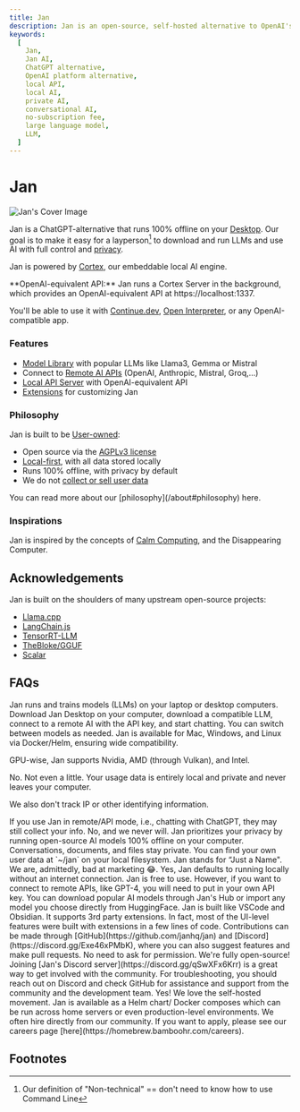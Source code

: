 ```yaml
---
title: Jan
description: Jan is an open-source, self-hosted alternative to OpenAI's platform - build and run AI on your own desktop or server.
keywords:
  [
    Jan,
    Jan AI,
    ChatGPT alternative,
    OpenAI platform alternative,
    local API,
    local AI,
    private AI,
    conversational AI,
    no-subscription fee,
    large language model,
    LLM,
  ]
---
```



# Jan

![Jan's Cover Image](./_assets/jan-app.png)


Jan is a ChatGPT-alternative that runs 100% offline on your [Desktop](/docs/desktop-installation). Our goal is to make it easy for a layperson[^1] to download and run LLMs and use AI with full control and [privacy](https://www.reuters.com/legal/legalindustry/privacy-paradox-with-ai-2023-10-31/).

Jan is powered by [Cortex](https://cortex.so/), our embeddable local AI engine. 

<Callout>
**OpenAI-equivalent API:** Jan runs a Cortex Server in the background, which provides an OpenAI-equivalent API at https://localhost:1337. 

You'll be able to use it with [Continue.dev](https://jan.ai/integrations/coding/vscode), [Open Interpreter](https://jan.ai/integrations/function-calling/interpreter), or any OpenAI-compatible app.
</Callout>

### Features

- [Model Library](https://jan.ai/docs/models/manage-models#add-models) with popular LLMs like Llama3, Gemma or Mistral
- Connect to [Remote AI APIs](https://jan.ai/docs/remote-inference/openai) (OpenAI, Anthropic, Mistral, Groq,...)
- [Local API Server](https://jan.ai/api-reference) with OpenAI-equivalent API
- [Extensions](https://jan.ai/docs/extensions) for customizing Jan

### Philosophy

Jan is built to be [User-owned](about#-user-owned):
- Open source via the [AGPLv3 license](https://github.com/janhq/jan/blob/dev/LICENSE)
- [Local-first](https://www.inkandswitch.com/local-first/), with all data stored locally
- Runs 100% offline, with privacy by default
- We do not [collect or sell user data](/privacy)

<Callout>
  You can read more about our [philosophy](/about#philosophy) here. 
</Callout>

### Inspirations

Jan is inspired by the concepts of [Calm Computing](https://en.wikipedia.org/wiki/Calm_technology), and the Disappearing Computer. 

## Acknowledgements

Jan is built on the shoulders of many upstream open-source projects: 

- [Llama.cpp](https://github.com/ggerganov/llama.cpp/blob/master/LICENSE)
- [LangChain.js](https://github.com/langchain-ai/langchainjs/blob/main/LICENSE)
- [TensorRT-LLM](https://github.com/NVIDIA/TensorRT-LLM/blob/main/LICENSE)
- [TheBloke/GGUF](https://huggingface.co/TheBloke)
- [Scalar](https://github.com/scalar/scalar)

## FAQs

<FAQBox title="What is Jan?">
  Jan runs and trains models (LLMs) on your laptop or desktop computers.
</FAQBox>

<FAQBox title="How do I use Jan?">
  Download Jan Desktop on your computer, download a compatible LLM, connect to a remote AI with the API key, and start chatting. You can switch between models as needed.
</FAQBox>

<FAQBox title="Is Jan compatible with my operating system?">
  Jan is available for Mac, Windows, and Linux via Docker/Helm, ensuring wide compatibility.

  GPU-wise, Jan supports Nvidia, AMD (through Vulkan), and Intel.
</FAQBox>

<FAQBox title="Do you use my data?">
  No. Not even a little. Your usage data is entirely local and private and never leaves your computer.

  We also don't track IP or other identifying information. 

<Callout type="warning">
If you use Jan in remote/API mode, i.e., chatting with ChatGPT, they may still collect your info.
</Callout>
</FAQBox>

<FAQBox title="Do you sell my data?">
  No, and we never will.
</FAQBox>

<FAQBox title="How does Jan ensure my data remains private?">
  Jan prioritizes your privacy by running open-source AI models 100% offline on your computer. Conversations, documents, and files stay private. You can find your own user data at `~/jan` on your local filesystem.
</FAQBox>

<FAQBox title="What does Jan stand for?">
  Jan stands for “Just a Name". We are, admittedly, bad at marketing 😂.
</FAQBox>

<FAQBox title="Can I use Jan without an internet connection?">
  Yes, Jan defaults to running locally without an internet connection.
</FAQBox>

<FAQBox title="Are there any costs associated with using Jan?">
  Jan is free to use. However, if you want to connect to remote APIs, like
  GPT-4, you will need to put in your own API key.
</FAQBox>

<FAQBox title="What types of AI models can I download or import with Jan?">
  You can download popular AI models through Jan's Hub or import any model you choose directly from HuggingFace.
</FAQBox>

<FAQBox title="How do I customize Jan using the programmable API?">
 Jan is built like VSCode and Obsidian. It supports 3rd party extensions. In fact, most of the UI-level features were built with extensions in a few lines of code.
</FAQBox>

<FAQBox title="How can I contribute to Jan's development or suggest features?">
  Contributions can be made through [GitHub](https://github.com/janhq/jan) and [Discord](https://discord.gg/Exe46xPMbK), where you can also suggest features and make pull requests. No need to ask for permission. We're fully open-source!
</FAQBox>

<FAQBox title="How can I get involved with the Jan community?">
  Joining [Jan's Discord server](https://discord.gg/qSwXFx6Krr) is a great way
  to get involved with the community.
</FAQBox>

<FAQBox title="How do I troubleshoot issues with installing or using Jan?">
  For troubleshooting, you should reach out on Discord and check GitHub for
  assistance and support from the community and the development team.
</FAQBox>

<FAQBox title="Can I self-host?">
  Yes! We love the self-hosted movement. Jan is available as a Helm chart/
  Docker composes which can be run across home servers or even production-level
  environments.
</FAQBox>

<FAQBox title="Are you hiring?">
  We often hire directly from our community. If you want to apply,
  please see our careers page [here](https://homebrew.bamboohr.com/careers).
</FAQBox>


## Footnotes 

[^1]: Our definition of "Non-technical" == don't need to know how to use Command Line